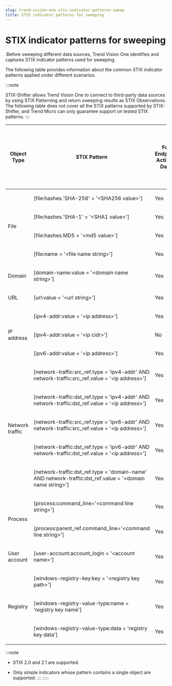 ```yaml
---
slug: trend-vision-one-stix-indicator-patterns-sweep
title: STIX indicator patterns for sweeping
---
```

# STIX indicator patterns for sweeping

:Before sweeping different data sources, Trend Vision One identifies and captures STIX indicator patterns used for sweeping.

The following table provides information about the common STIX indicator patterns applied under different scenarios.

:::note

STIX-Shifter allows Trend Vision One to connect to third-party data sources by using STIX Patterning and return sweeping results as STIX Observations. The following table does not cover all the STIX patterns supported by STIX-Shifter, and Trend Micro can only guarantee support on tested STIX patterns.
:::

<table>
<colgroup>
<col style="width: 17%" />
<col style="width: 17%" />
<col style="width: 17%" />
<col style="width: 17%" />
<col style="width: 17%" />
<col style="width: 17%" />
</colgroup>
<thead>
<tr>
<th><p>Object Type</p></th>
<th><p>STIX Pattern</p></th>
<th><p>For Endpoint Activity Data</p></th>
<th><p>For Email Activity Data</p></th>
<th><p>For Network Activity Data</p></th>
<th><p>For STIX-Shifter Data Source (QRadar on Cloud)</p></th>
</tr>
</thead>
<tbody>
<tr>
<td rowspan="4"><p>File</p></td>
<td><p>[file:hashes.'SHA-256' = '&lt;SHA256 value&gt;']</p></td>
<td><p>Yes</p></td>
<td><p>Yes</p></td>
<td><p>Yes</p></td>
<td><p>Yes</p></td>
</tr>
<tr>
<td><p>[file:hashes.'SHA-1' = '&lt;SHA1 value&gt;']</p></td>
<td><p>Yes</p></td>
<td><p>Yes</p></td>
<td><p>Yes</p></td>
<td><p>Yes</p></td>
</tr>
<tr>
<td><p>[file:hashes.MD5 = '&lt;md5 value&gt;']</p></td>
<td><p>Yes</p></td>
<td><p>Yes</p></td>
<td><p>No</p></td>
<td><p>Yes</p></td>
</tr>
<tr>
<td><p>[file:name = '&lt;file name string&gt;']</p></td>
<td><p>Yes</p></td>
<td><p>Yes</p></td>
<td><p>Yes</p></td>
<td><p>Yes</p></td>
</tr>
<tr>
<td><p>Domain</p></td>
<td><p>[domain-name:value = '&lt;domain name string&gt;']</p></td>
<td><p>Yes</p></td>
<td><p>Yes</p></td>
<td><p>Yes</p></td>
<td><p>Yes</p></td>
</tr>
<tr>
<td><p>URL</p></td>
<td><p>[url:value = '&lt;url string&gt;']</p></td>
<td><p>Yes</p></td>
<td><p>Yes</p></td>
<td><p>Yes</p></td>
<td><p>Yes</p></td>
</tr>
<tr>
<td rowspan="3"><p>IP address</p></td>
<td><p>[ipv4-addr:value = '&lt;ip address&gt;']</p></td>
<td><p>Yes</p></td>
<td><p>Yes</p></td>
<td><p>Yes</p></td>
<td><p>Yes</p></td>
</tr>
<tr>
<td><p>[ipv4-addr:value = '&lt;ip cidr&gt;']</p></td>
<td><p>No</p></td>
<td><p>No</p></td>
<td><p>No</p></td>
<td><p>Yes</p></td>
</tr>
<tr>
<td><p>[ipv6-addr:value = '&lt;ip address&gt;']</p></td>
<td><p>Yes</p></td>
<td><p>Yes</p></td>
<td><p>Yes</p></td>
<td><p>Yes</p></td>
</tr>
<tr>
<td rowspan="5"><p>Network traffic</p></td>
<td><p>[network-traffic:src_ref.type = 'ipv4-addr' AND network-traffic:src_ref.value = '&lt;ip address&gt;']</p></td>
<td><p>Yes</p></td>
<td><p>Yes</p></td>
<td><p>Yes</p></td>
<td><p>No</p></td>
</tr>
<tr>
<td><p>[network-traffic:dst_ref.type = 'ipv4-addr' AND network-traffic:dst_ref.value = '&lt;ip address&gt;']</p></td>
<td><p>Yes</p></td>
<td><p>Yes</p></td>
<td><p>Yes</p></td>
<td><p>No</p></td>
</tr>
<tr>
<td><p>[network-traffic:src_ref.type = 'ipv6-addr' AND network-traffic:src_ref.value = '&lt;ip address&gt;']</p></td>
<td><p>Yes</p></td>
<td><p>Yes</p></td>
<td><p>Yes</p></td>
<td><p>No</p></td>
</tr>
<tr>
<td><p>[network-traffic:dst_ref.type = 'ipv6-addr' AND network-traffic:dst_ref.value = '&lt;ip address&gt;']</p></td>
<td><p>Yes</p></td>
<td><p>Yes</p></td>
<td><p>Yes</p></td>
<td><p>No</p></td>
</tr>
<tr>
<td><p>[network-traffic:dst_ref.type = 'domain-name' AND network-traffic:dst_ref.value = '&lt;domain name string&gt;']</p></td>
<td><p>Yes</p></td>
<td><p>Yes</p></td>
<td><p>Yes</p></td>
<td><p>No</p></td>
</tr>
<tr>
<td rowspan="2"><p>Process</p></td>
<td><p>[process:command_line='&lt;command line string&gt;']</p></td>
<td><p>Yes</p></td>
<td><p>No</p></td>
<td><p>No</p></td>
<td><p>Yes</p></td>
</tr>
<tr>
<td><p>[process:parent_ref.command_line='&lt;command line string&gt;']</p></td>
<td><p>Yes</p></td>
<td><p>No</p></td>
<td><p>No</p></td>
<td><p>Yes</p></td>
</tr>
<tr>
<td><p>User account</p></td>
<td><p>[user-account:account_login = '&lt;account name&gt;']</p></td>
<td><p>Yes</p></td>
<td><p>No</p></td>
<td><p>Yes</p></td>
<td><p>Yes</p></td>
</tr>
<tr>
<td rowspan="3"><p>Registry</p></td>
<td><p>[windows-registry-key:key = '&lt;registry key path&gt;']</p></td>
<td><p>Yes</p></td>
<td><p>No</p></td>
<td><p>No</p></td>
<td><p>No</p></td>
</tr>
<tr>
<td><p>[windows-registry-value-type:name = 'registry key name']</p></td>
<td><p>Yes</p></td>
<td><p>No</p></td>
<td><p>No</p></td>
<td><p>No</p></td>
</tr>
<tr>
<td><p>[windows-registry-value-type:data = 'registry key data']</p></td>
<td><p>Yes</p></td>
<td><p>No</p></td>
<td><p>No</p></td>
<td><p>No</p></td>
</tr>
</tbody>
</table>

:::note

- STIX 2.0 and 2.1 are supported.

- Only simple indicators whose pattern contains a single object are supported.
:::
:::::
